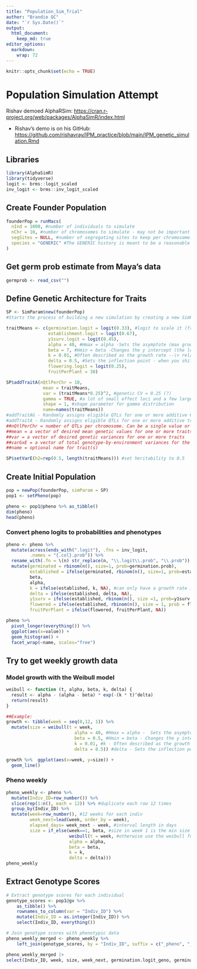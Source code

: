 ```yaml
---
title: "Population_Sim_Trial"
author: "Brandie QC"
date: "`r Sys.Date()`"
output: 
  html_document: 
    keep_md: true
editor_options: 
  markdown: 
    wrap: 72
---
```


```r
knitr::opts_chunk$set(echo = TRUE)
```

# Population Simulation Attempt

Rishav demoed AlphaRSim:
<https://cran.r-project.org/web/packages/AlphaSimR/index.html>

-   Rishav's demo is on his GitHub:
    <https://github.com/rishavray/IPM_practice/blob/main/IPM_genetic_simulation.Rmd>

## Libraries

```r
library(AlphaSimR)
library(tidyverse)
logit <- brms::logit_scaled
inv_logit <- brms::inv_logit_scaled
```

## Create Founder Population

```r
founderPop = runMacs(
  nInd = 1000, #number of individuals to simulate 
  nChr = 10, #number of chromosomes to simulate - may not be important to match to Streps' 14
  segSites = NULL, #number of segregating sites to keep per chromosome.
  species = "GENERIC" #The GENERIC history is meant to be a reasonable all-purpose choice. It runs quickly and models a population with an effective populations size that has gone through several historic bottlenecks.
)
```

## Get germ prob estimate from Maya's data
```r
germprob <- read_csv("")
```

## Define Genetic Architecture for Traits
```r
SP <- SimParam$new(founderPop)
#Starts the process of building a new simulation by creating a new SimParam object and assigning a founder population to the class.

traitMeans <- c(germination.logit = logit(0.33), #logit to scale it (from gene --> trait)
                establishment.logit = logit(0.67),
                y1surv.logit = logit(0.45),
                alpha = 40, #Hmax = alpha -Sets the asymptote (max growth) for the Weibull model 
                beta = 7, #Hmin = beta -Changes the y intercept (the lower limit) for the Weibull model- recruit size?
                k = 0.01, #Often described as the growth rate --\> related to the slope of the line for the Weibull model 
                delta = 0.5, #Sets the inflection point - when you shift b/t concave to convex for the Weibull model 
                flowering.logit = logit(0.25),
                fruitPerPlant = 30)

SP$addTraitA(nQtlPerChr = 10, 
              mean = traitMeans, 
              var = (traitMeans*0.25)^2, #genetic CV = 0.25 (?)
              gamma = TRUE, #a lot of small effect loci and a few large effect loci 
              shape = 1, #shape parameter for gamma distribution 
              name=names(traitMeans))
#addTraitAG - Randomly assigns eligible QTLs for one or more additive GxE traits. If simulating more than one trait, all traits will be pleiotropic with correlated effects.
#addTraitA - Randomly assigns eligible QTLs for one or more additive traits. If simulating more than one trait, all traits will be pleiotropic with correlated additive effects. (we will keep it simple for now)
##nQtlPerChr = number of QTLs per chromosome. Can be a single value or nChr values.
##mean = a vector of desired mean genetic values for one or more traits
##var = a vector of desired genetic variances for one or more traits
##varGxE = a vector of total genotype-by-environment variances for the traits
##name = optional name for trait(s)

SP$setVarE(h2=rep(0.5, length(traitMeans))) #set heritability to 0.5 
```

## Create Initial Population

```r
pop = newPop(founderPop, simParam = SP)
pop1 <- setPheno(pop)
```

```r
pheno <- pop1@pheno %>% as_tibble()
dim(pheno)
head(pheno)
```

### Convert pheno logits to probabilities and phenotypes
```r
pheno <- pheno %>%
  mutate(across(ends_with(".logit"), .fns = inv_logit, 
         .names = "{.col}.prob")) %>%
  rename_with(.fn = \(n) str_replace(n, "\\.logit\\.prob", "\\.prob")) %>%
  mutate(germinated = rbinom(n(), size=1, prob=germination.prob),
         established = ifelse(germinated, rbinom(n(), size=1, prob=establishment.prob), NA),
         beta, 
         alpha, 
         k = ifelse(established, k, NA), #can only have a growth rate if you establish
         delta = ifelse(established, delta, NA),
         y1surv = ifelse(established, rbinom(n(), size =1, prob=y1surv.prob), NA),
         flowered = ifelse(established, rbinom(n(), size = 1, prob = flowering.prob), NA),
         fruitPerPlant = ifelse(flowered, fruitPerPlant, NA))
```

```r
pheno %>%
  pivot_longer(everything()) %>%
  ggplot(aes(x=value)) +
  geom_histogram() +
  facet_wrap(~name, scales="free")
```

## Try to get weekly growth data

### Model growth with the Weibull model

```r
weibull <- function (t, alpha, beta, k, delta) {
  result <- alpha - (alpha - beta) * exp(-(k * t)^delta)
  return(result)
}

##Example:
growth <- tibble(week = seq(0,12, 1)) %>%
  mutate(size = weibull(t = week,
                          alpha = 40, #Hmax = alpha -  Sets the asymptote (max growth)
                          beta = 0.5, #Hmin = beta - Changes the y intercept (the lower limit)
                          k = 0.01, #k - Often described as the growth rate --\> related to the slope of the line
                          delta = 0.5)) #delta - Sets the inflection point - when you shift b/t concave to convex

growth %>%  ggplot(aes(x=week, y=size)) +
  geom_line()
```

### Pheno weekly
```r
pheno_weekly <- pheno %>% 
  mutate(Indiv_ID=row_number()) %>% 
  slice(rep(1:n(), each = 12)) %>% #duplicate each row 12 times 
  group_by(Indiv_ID) %>% 
  mutate(week=row_number(), #12 weeks for each indiv
         week_next=lead(week, order_by = week), 
         elapsed_days= week_next - week, #interval length in days
         size = if_else(week==1, beta, #size in week 1 is the min size (beta)
                        weibull(t = week, #otherwise use the weibull formula to calculate size
                        alpha = alpha,
                        beta = beta,
                        k = k, 
                        delta = delta)))
pheno_weekly
```

## Extract Genotype Scores
```r
# Extract genotype scores for each individual
genotype_scores <- pop1@gv %>%
    as_tibble() %>%
    rownames_to_column(var = "Indiv_ID") %>%
    mutate(Indiv_ID = as.integer(Indiv_ID)) %>%
    select(Indiv_ID, everything())

# Join genotype scores with phenotypic data
pheno_weekly_merged <- pheno_weekly %>%
    left_join(genotype_scores, by = "Indiv_ID", suffix = c("_pheno", "_geno"))

pheno_weekly_merged |>
select(Indiv_ID, week, size, week_next, germination.logit_geno, germination.logit_pheno)
```

